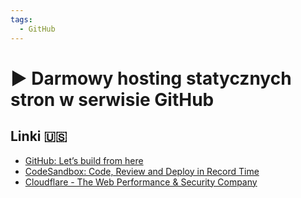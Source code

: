 ```yaml
---
tags:
  - GitHub
---
```



# ▶️ Darmowy hosting statycznych stron w serwisie GitHub

<VimeoPlayer videoId="770683327" />

## Linki 🇺🇸

- [GitHub: Let’s build from here](https://github.com/)
- [CodeSandbox: Code, Review and Deploy in Record Time](https://codesandbox.io/)
- [Cloudflare - The Web Performance & Security Company](https://www.cloudflare.com/)
